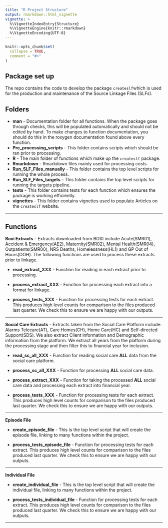 ```yaml
---
title: "R Project Structure"
output: rmarkdown::html_vignette
vignette: >
  %\VignetteIndexEntry{Structure}
  %\VignetteEngine{knitr::rmarkdown}
  %\VignetteEncoding{UTF-8}
---
```


```r
knitr::opts_chunk$set(
  collapse = TRUE,
  comment = "#>"
)
```

## Package set up 

The repo contains the code to develop the package `createslf`which is used for the production and maintenance of the Source Linkage Files (SLFs).


## Folders 

* **man** - Documentation folder for all functions. When the package goes through checks, this will be populated automatically and should not be edited by hand. To make changes to function documentation, you should do this in the roxygen documentation found above every function.  
* **Pre_processing_scripts** - This folder contains scripts which should be ran prior to processing. 
* **R** - The main folder of functions which make up the `createslf` package. 
* **Rmarkdown** - Rmarkdown files mainly used for processing costs.
* **Run_SLF_Files_manually** - This folder contains the top level scripts for running the whole process. 
* **Run_SLF_Files_targets** - This folder contains the top level scripts for running the targets pipeline. 
* **tests** - This folder contains tests for each function which ensures the package is working efficiently. 
* **vignettes** - This folder contains vignettes used to populate Articles on the `createslf` website. 

-------------------------------------------------------------

## Functions 

**Boxi Extracts** - Extracts downloaded from BOXI include Acute(SMR01), Accident & Emergency(AE2), Maternity(SMR02), Mental Health(SMR04), Outpatients(SMR00), NRS Deaths, Homelessness(HL1) and GP Out of Hours(OOH). The following functions are used to process these extracts prior to linkage.

* **read_extract_XXX** - Function for reading in each extract prior to processing.

* **process_extract_XXX** - Function for processing each extract into a format for linkage.

* **process_tests_XXX** - Function for processing tests for each extract. This produces high level counts for comparison to the files produced last quarter. We check this to ensure we are happy with our outputs. 

-------------------------------------------------------------

**Social Care Extracts** - Extracts taken from the Social Care Platform include: Alarms Telecare(AT), Care Homes(CH), Home Care(HC) and Self-directed Support(SDS). We also extract Client information and Demographic information from the platform. We extract all years from the platform during the processing stage and then filter this to financial year for inclusion. 

* **read_sc_all_XXX** - Function for reading social care **ALL** data from the social care platform.

* **process_sc_all_XXX** - Function for processing **ALL** social care data.

* **process_extract_XXX** - Function for taking the processed **ALL** social care data and processing each extract into financial year. 

* **process_tests_XXX** - Function for processing tests for each extract. This produces high level counts for comparison to the files produced last quarter. We check this to ensure we are happy with our outputs. 

-------------------------------------------------------------

**Episode File**

* **create_episode_file** - This is the top level script that will create the episode file, linking to many functions within the project. 

* **process_tests_episode_file** - Function for processing tests for each extract. This produces high level counts for comparison to the files produced last quarter. We check this to ensure we are happy with our outputs. 

-------------------------------------------------------------

**Individual File**

* **create_individual_file** - This is the top level script that will create the individual file, linking to many functions within the project.

* **process_tests_individual_file** - Function for processing tests for each extract. This produces high level counts for comparison to the files produced last quarter. We check this to ensure we are happy with our outputs.
 
-------------------------------------------------------------
